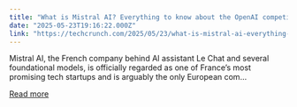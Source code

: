 ```yaml
---
title: "What is Mistral AI? Everything to know about the OpenAI competitor"
date: "2025-05-23T19:16:22.000Z"
link: "https://techcrunch.com/2025/05/23/what-is-mistral-ai-everything-to-know-about-the-openai-competitor/"
---
```


Mistral AI, the French company behind AI assistant Le Chat and several foundational models, is officially regarded as one of France’s most promising tech startups and is arguably the only European com...

[Read more](https://techcrunch.com/2025/05/23/what-is-mistral-ai-everything-to-know-about-the-openai-competitor/)

